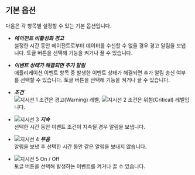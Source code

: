 ## 기본 옵션

다음은 각 항목별 설정할 수 있는 기본 옵션입니다.

* ***에이전트 비활성화 경고***<br/>
설정한 시간 동안 에이전트로부터 데이터를 수신할 수 없을 경우 경고 알림을 보냅니다. 토글 버튼을 선택해 기능을 켜거나 끌 수 있습니다.

* ***이벤트 상태가 해결되면 추가 알림***<br/>
애플리케이션 이벤트 항목 중 발생한 이벤트 상태가 해결되면 추가 알림 송신 여부를 선택할 수 있습니다. 토글 버튼을 선택해 기능을 켜거나 끌 수 있습니다.

<!--
* ***에이전트 중복 알림***<br/>
모니터링 중인 에이전트 가운데 동일한 ID를 설정한 에이전트가 2개 이상일 때 지표를 중복으로 수집하면서 발생하는 경고 알림입니다. 에이전트 이름을 중복으로 설정하지 않았는지 ***에이전트 설정***에서 관련 옵션을 확인하세요.

블루/그린과 같은 배포 상황에서 에이전트가 중복되어 경고 알림이 발생할 경우 이 기능을 이용하길 권장합니다. 선택한 시간 동안 동일한 ID의 에이전트로 지표를 중복으로 수집하면 경고 알림을 전달합니다. 중복 수집 시간이 선택한 시간에 미치지 않으면 경고 알림은 발생하지 않습니다.
-->

* ***조건***<br/>
  ![지시선 1](/img/number-01.png) 조건은 <span class='slow'>경고(Warning)</span> 레벨, ![지시선 2](/img/number-02.png) 조건은 <span class='vslow'>위험(Critical)</span> 레벨입니다.

* ![지시선 3](/img/number-03.png) ***지속***<br/>
  선택한 시간 동안 이벤트 조건이 지속될 경우 알림을 보냅니다.

* ![지시선 4](/img/number-04.png) ***무음***<br/>
  알림을 보낸 후 선택한 시간 동안 같은 알림을 보내지 않습니다.

* ![지시선 5](/img/number-05.png) On / Off<br/>
  토글 버튼을 선택해 발생하는 이벤트를 켜거나 끌 수 있습니다. 